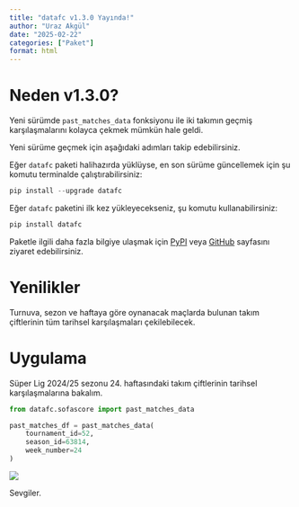 ```yaml
---
title: "datafc v1.3.0 Yayında!"
author: "Uraz Akgül"
date: "2025-02-22"
categories: ["Paket"]
format: html
---
```


# Neden v1.3.0?

Yeni sürümde `past_matches_data` fonksiyonu ile iki takımın geçmiş karşılaşmalarını kolayca çekmek mümkün hale geldi.

Yeni sürüme geçmek için aşağıdaki adımları takip edebilirsiniz.

Eğer `datafc` paketi halihazırda yüklüyse, en son sürüme güncellemek için şu komutu terminalde çalıştırabilirsiniz:

```python
pip install --upgrade datafc
```

Eğer `datafc` paketini ilk kez yükleyecekseniz, şu komutu kullanabilirsiniz:

```python
pip install datafc
```

Paketle ilgili daha fazla bilgiye ulaşmak için [PyPI](https://pypi.org/project/datafc/){target="_blank"} veya [GitHub](https://github.com/urazakgul/datafc){target="_blank"} sayfasını ziyaret edebilirsiniz.

# Yenilikler

Turnuva, sezon ve haftaya göre oynanacak maçlarda bulunan takım çiftlerinin tüm tarihsel karşılaşmaları çekilebilecek.

# Uygulama

Süper Lig 2024/25 sezonu 24. haftasındaki takım çiftlerinin tarihsel karşılaşmalarına bakalım.

```python
from datafc.sofascore import past_matches_data

past_matches_df = past_matches_data(
    tournament_id=52,
    season_id=63814,
    week_number=24
)
```

![](imgs/img1.PNG)

Sevgiler.